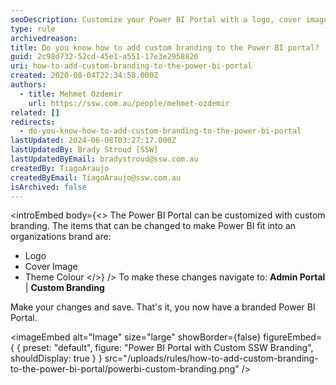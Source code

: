 ```yaml
---
seoDescription: Customize your Power BI Portal with a logo, cover image, and theme color to align with your organization's brand.
type: rule
archivedreason:
title: Do you know how to add custom branding to the Power BI portal?
guid: 2c98d732-52cd-45e1-a551-17e3e2958826
uri: how-to-add-custom-branding-to-the-power-bi-portal
created: 2020-08-04T22:34:58.000Z
authors:
  - title: Mehmet Ozdemir
    url: https://ssw.com.au/people/mehmet-ozdemir
related: []
redirects:
  - do-you-know-how-to-add-custom-branding-to-the-power-bi-portal
lastUpdated: 2024-06-08T03:27:17.000Z
lastUpdatedBy: Brady Stroud [SSW]
lastUpdatedByEmail: bradystroud@ssw.com.au
createdBy: TiagoAraujo
createdByEmail: TiagoAraujo@ssw.com.au
isArchived: false
---
```


<introEmbed
  body={<>
The Power BI Portal can be customized with custom branding. The items that can be changed to make Power BI fit into an organizations brand are:

- Logo
- Cover Image
- Theme Colour
  </>}
/>
To make these changes navigate to: **Admin Portal** | **Custom Branding**

Make your changes and save. That's it, you now have a branded Power BI Portal.


<imageEmbed
  alt="Image"
  size="large"
  showBorder={false}
  figureEmbed={ {
    preset: "default",
    figure: "Power BI Portal with Custom SSW Branding",
    shouldDisplay: true
  } }
  src="/uploads/rules/how-to-add-custom-branding-to-the-power-bi-portal/powerbi-custom-branding.png"
/>
